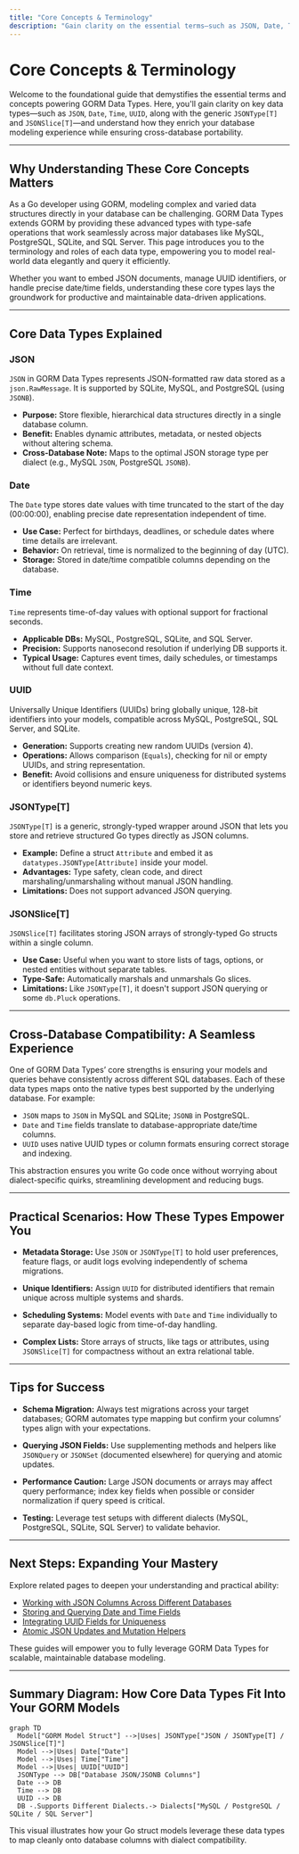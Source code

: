 ```yaml
---
title: "Core Concepts & Terminology"
description: "Gain clarity on the essential terms—such as JSON, Date, Time, UUID, JSONType, JSONSlice—and understand their roles within GORM Data Types. Learn how each type enriches database modeling, and the concept of cross-database compatibility for seamless developer experience."
---
```


# Core Concepts & Terminology

Welcome to the foundational guide that demystifies the essential terms and concepts powering GORM Data Types. Here, you'll gain clarity on key data types—such as `JSON`, `Date`, `Time`, `UUID`, along with the generic `JSONType[T]` and `JSONSlice[T]`—and understand how they enrich your database modeling experience while ensuring cross-database portability.

---

## Why Understanding These Core Concepts Matters

As a Go developer using GORM, modeling complex and varied data structures directly in your database can be challenging. GORM Data Types extends GORM by providing these advanced types with type-safe operations that work seamlessly across major databases like MySQL, PostgreSQL, SQLite, and SQL Server. This page introduces you to the terminology and roles of each data type, empowering you to model real-world data elegantly and query it efficiently.

Whether you want to embed JSON documents, manage UUID identifiers, or handle precise date/time fields, understanding these core types lays the groundwork for productive and maintainable data-driven applications.

---

## Core Data Types Explained

### JSON
`JSON` in GORM Data Types represents JSON-formatted raw data stored as a `json.RawMessage`. It is supported by SQLite, MySQL, and PostgreSQL (using `JSONB`).

- **Purpose:** Store flexible, hierarchical data structures directly in a single database column.
- **Benefit:** Enables dynamic attributes, metadata, or nested objects without altering schema.
- **Cross-Database Note:** Maps to the optimal JSON storage type per dialect (e.g., MySQL `JSON`, PostgreSQL `JSONB`).

### Date
The `Date` type stores date values with time truncated to the start of the day (00:00:00), enabling precise date representation independent of time.

- **Use Case:** Perfect for birthdays, deadlines, or schedule dates where time details are irrelevant.
- **Behavior:** On retrieval, time is normalized to the beginning of day (UTC).
- **Storage:** Stored in date/time compatible columns depending on the database.

### Time
`Time` represents time-of-day values with optional support for fractional seconds.

- **Applicable DBs:** MySQL, PostgreSQL, SQLite, and SQL Server.
- **Precision:** Supports nanosecond resolution if underlying DB supports it.
- **Typical Usage:** Captures event times, daily schedules, or timestamps without full date context.

### UUID
Universally Unique Identifiers (UUIDs) bring globally unique, 128-bit identifiers into your models, compatible across MySQL, PostgreSQL, SQL Server, and SQLite.

- **Generation:** Supports creating new random UUIDs (version 4).
- **Operations:** Allows comparison (`Equals`), checking for nil or empty UUIDs, and string representation.
- **Benefit:** Avoid collisions and ensure uniqueness for distributed systems or identifiers beyond numeric keys.

### JSONType[T]
`JSONType[T]` is a generic, strongly-typed wrapper around JSON that lets you store and retrieve structured Go types directly as JSON columns.

- **Example:** Define a struct `Attribute` and embed it as `datatypes.JSONType[Attribute]` inside your model.
- **Advantages:** Type safety, clean code, and direct marshaling/unmarshaling without manual JSON handling.
- **Limitations:** Does not support advanced JSON querying.

### JSONSlice[T]
`JSONSlice[T]` facilitates storing JSON arrays of strongly-typed Go structs within a single column.

- **Use Case:** Useful when you want to store lists of tags, options, or nested entities without separate tables.
- **Type-Safe:** Automatically marshals and unmarshals Go slices.
- **Limitations:** Like `JSONType[T]`, it doesn't support JSON querying or some `db.Pluck` operations.

---

## Cross-Database Compatibility: A Seamless Experience

One of GORM Data Types’ core strengths is ensuring your models and queries behave consistently across different SQL databases. Each of these data types maps onto the native types best supported by the underlying database. For example:

- `JSON` maps to `JSON` in MySQL and SQLite; `JSONB` in PostgreSQL.
- `Date` and `Time` fields translate to database-appropriate date/time columns.
- `UUID` uses native UUID types or column formats ensuring correct storage and indexing.

This abstraction ensures you write Go code once without worrying about dialect-specific quirks, streamlining development and reducing bugs.

---

## Practical Scenarios: How These Types Empower You

- **Metadata Storage:** Use `JSON` or `JSONType[T]` to hold user preferences, feature flags, or audit logs evolving independently of schema migrations.

- **Unique Identifiers:** Assign `UUID` for distributed identifiers that remain unique across multiple systems and shards.

- **Scheduling Systems:** Model events with `Date` and `Time` individually to separate day-based logic from time-of-day handling.

- **Complex Lists:** Store arrays of structs, like tags or attributes, using `JSONSlice[T]` for compactness without an extra relational table.

---

## Tips for Success

- **Schema Migration:** Always test migrations across your target databases; GORM automates type mapping but confirm your columns’ types align with your expectations.

- **Querying JSON Fields:** Use supplementing methods and helpers like `JSONQuery` or `JSONSet` (documented elsewhere) for querying and atomic updates.

- **Performance Caution:** Large JSON documents or arrays may affect query performance; index key fields when possible or consider normalization if query speed is critical.

- **Testing:** Leverage test setups with different dialects (MySQL, PostgreSQL, SQLite, SQL Server) to validate behavior.

---

## Next Steps: Expanding Your Mastery
Explore related pages to deepen your understanding and practical ability:

- [Working with JSON Columns Across Different Databases](../guides/core-data-types/using-json-columns)
- [Storing and Querying Date and Time Fields](../guides/core-data-types/working-with-date-time)
- [Integrating UUID Fields for Uniqueness](../guides/core-data-types/uuid-integration)
- [Atomic JSON Updates and Mutation Helpers](../api-reference/advanced-operations/json-update-helpers)

These guides will empower you to fully leverage GORM Data Types for scalable, maintainable database modeling.

---

## Summary Diagram: How Core Data Types Fit Into Your GORM Models

```mermaid
graph TD
  Model["GORM Model Struct"] -->|Uses| JSONType["JSON / JSONType[T] / JSONSlice[T]"]
  Model -->|Uses| Date["Date"]
  Model -->|Uses| Time["Time"]
  Model -->|Uses| UUID["UUID"]
  JSONType --> DB["Database JSON/JSONB Columns"]
  Date --> DB
  Time --> DB
  UUID --> DB
  DB -.Supports Different Dialects.-> Dialects["MySQL / PostgreSQL / SQLite / SQL Server"]
```

This visual illustrates how your Go struct models leverage these data types to map cleanly onto database columns with dialect compatibility.
